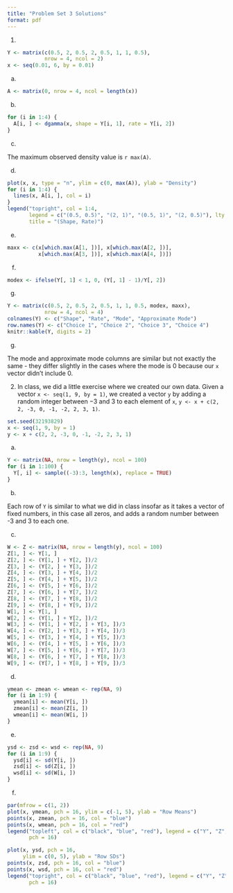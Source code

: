 ```yaml
---
title: "Problem Set 3 Solutions"
format: pdf
---
```


1. 

```r
Y <- matrix(c(0.5, 2, 0.5, 2, 0.5, 1, 1, 0.5), 
            nrow = 4, ncol = 2)
x <- seq(0.01, 6, by = 0.01)
```


(a) 

```r
A <- matrix(0, nrow = 4, ncol = length(x))
```

(b) 

```r
for (i in 1:4) {
  A[i, ] <- dgamma(x, shape = Y[i, 1], rate = Y[i, 2])
}
```

(c)

The maximum observed density value is `r max(A)`.

(d) 

```r
plot(x, x, type = "n", ylim = c(0, max(A)), ylab = "Density")
for (i in 1:4) {
  lines(x, A[i, ], col = i)
}
legend("topright", col = 1:4, 
       legend = c("(0.5, 0.5)", "(2, 1)", "(0.5, 1)", "(2, 0.5)"), lty = 1,
       title = "(Shape, Rate)")
```

(e)

```r
maxx <- c(x[which.max(A[1, ])], x[which.max(A[2, ])], 
          x[which.max(A[3, ])], x[which.max(A[4, ])])
```

(f) 

```r
modex <- ifelse(Y[, 1] < 1, 0, (Y[, 1] - 1)/Y[, 2])
```

(g)

```r
Y <- matrix(c(0.5, 2, 0.5, 2, 0.5, 1, 1, 0.5, modex, maxx), 
            nrow = 4, ncol = 4)
colnames(Y) <- c("Shape", "Rate", "Mode", "Approximate Mode")
row.names(Y) <- c("Choice 1", "Choice 2", "Choice 3", "Choice 4")
knitr::kable(Y, digits = 2)
```

(g) 

The mode and approximate mode columns are similar but not exactly the same - they differ slightly in the cases where the mode is $0$ because our `x` vector didn't include $0$.

2. In class, we did a little exercise where we created our own data. Given a vector `x <- seq(1, 9, by = 1)`, we created a vector `y` by adding a random integer between $-3$ and $3$ to each element of `x`,  `y <- x + c(2, 2, -3, 0, -1, -2, 2, 3, 1)`. 

```r
set.seed(32193829)
x <- seq(1, 9, by = 1)
y <- x + c(2, 2, -3, 0, -1, -2, 2, 3, 1)
```


(a) 

```r
Y <- matrix(NA, nrow = length(y), ncol = 100)
for (i in 1:100) {
  Y[, i] <- sample((-3):3, length(x), replace = TRUE)
}
```


(b) 

Each row of `Y` is similar to what we did in class insofar as it takes a vector of fixed numbers, in this case all zeros, and adds a random number between -3 and 3 to each one.

(c) 

```r
W <- Z <- matrix(NA, nrow = length(y), ncol = 100)
Z[1, ] <- Y[1, ]
Z[2, ] <- (Y[1, ] + Y[2, ])/2
Z[3, ] <- (Y[2, ] + Y[3, ])/2
Z[4, ] <- (Y[3, ] + Y[4, ])/2
Z[5, ] <- (Y[4, ] + Y[5, ])/2
Z[6, ] <- (Y[5, ] + Y[6, ])/2
Z[7, ] <- (Y[6, ] + Y[7, ])/2
Z[8, ] <- (Y[7, ] + Y[8, ])/2
Z[9, ] <- (Y[8, ] + Y[9, ])/2
W[1, ] <- Y[1, ]
W[2, ] <- (Y[1, ] + Y[2, ])/2
W[3, ] <- (Y[1, ] + Y[2, ] + Y[3, ])/3
W[4, ] <- (Y[2, ] + Y[3, ] + Y[4, ])/3
W[5, ] <- (Y[3, ] + Y[4, ] + Y[5, ])/3
W[6, ] <- (Y[4, ] + Y[5, ] + Y[6, ])/3
W[7, ] <- (Y[5, ] + Y[6, ] + Y[7, ])/3
W[8, ] <- (Y[6, ] + Y[7, ] + Y[8, ])/3
W[9, ] <- (Y[7, ] + Y[8, ] + Y[9, ])/3
```

(d) 

```r
ymean <- zmean <- wmean <- rep(NA, 9)
for (i in 1:9) {
  ymean[i] <- mean(Y[i, ])
  zmean[i] <- mean(Z[i, ])
  wmean[i] <- mean(W[i, ])
}
```

(e) 

```r
ysd <- zsd <- wsd <- rep(NA, 9)
for (i in 1:9) {
  ysd[i] <- sd(Y[i, ])
  zsd[i] <- sd(Z[i, ])
  wsd[i] <- sd(W[i, ])
}
```

(f) 

```r
par(mfrow = c(1, 2))
plot(x, ymean, pch = 16, ylim = c(-1, 5), ylab = "Row Means")
points(x, zmean, pch = 16, col = "blue")
points(x, wmean, pch = 16, col = "red")
legend("topleft", col = c("black", "blue", "red"), legend = c("Y", "Z", "W"),
       pch = 16)

plot(x, ysd, pch = 16,
     ylim = c(0, 5), ylab = "Row SDs")
points(x, zsd, pch = 16, col = "blue")
points(x, wsd, pch = 16, col = "red")
legend("topright", col = c("black", "blue", "red"), legend = c("Y", "Z", "W"),
       pch = 16)
```
